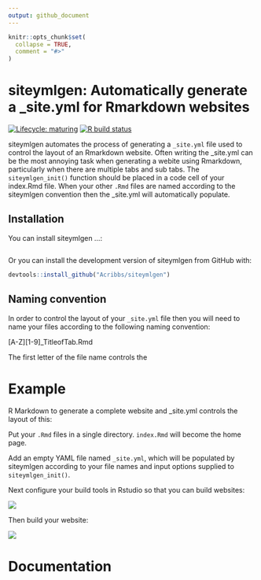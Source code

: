 ```yaml
---
output: github_document
---
```


<!-- README.md is generated from README.Rmd. Please edit that file -->
 
```r
knitr::opts_chunk$set(
  collapse = TRUE,
  comment = "#>"
)
```
# siteymlgen: Automatically generate a _site.yml for Rmarkdown websites

<!-- badges: start -->
[![Lifecycle: maturing](https://img.shields.io/badge/lifecycle-maturing-blue.svg)](https://www.tidyverse.org/lifecycle/#maturing)
[![R build status](https://github.com/Acribbs/siteymlgen/workflows/R-CMD-check/badge.svg)](https://github.com/Acribbs/siteymlgen/actions)
<!-- badges: end -->

siteymlgen automates the process of generating a `_site.yml` file used to control the layout of an Rmarkdown website. Often writing the _site.yml can be the most annoying task when generating a webite using Rmarkdown, particularly when there are multiple tabs and sub tabs. The `siteymlgen_init()` function should be placed in a code cell of your index.Rmd file. When your other `.Rmd` files are named according to the siteymlgen convention then the _site.yml will automatically populate. 


## Installation

You can install siteymlgen ...:

``` r
```

Or you can install the development version of siteymlgen from GitHub with:

``` r
devtools::install_github("Acribbs/siteymlgen")
```

## Naming convention

In order to control the layout of your `_site.yml` file then you will need to name your files according to the following naming convention:

[A-Z][1-9]_TitleofTab.Rmd

The first letter of the file name controls the 

# Example

R Markdown to generate a complete website and _site.yml controls the layout of this:

Put your `.Rmd` files in a single directory. `index.Rmd` will become the home page.

Add an empty YAML file named `_site.yml`, which will be populated by siteymlgen according to your file names and input options supplied to `siteymlgen_init()`.

Next configure your build tools in Rstudio so that you can build websites:

![](man/figures/README-configure.png)

Then build your website:

![](man/figures/README-build.png)

# Documentation




